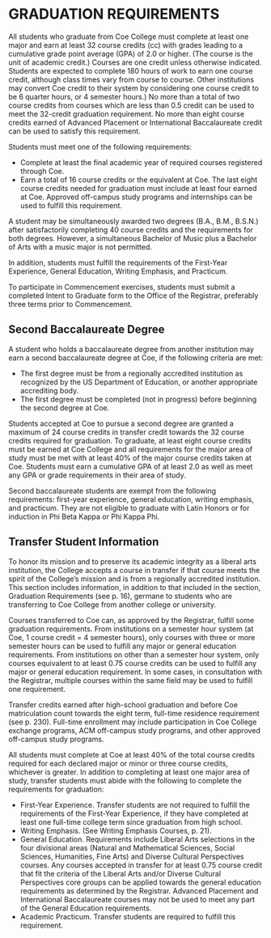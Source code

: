 # GRADUATION REQUIREMENTS {#sec-graduation-requirements}

All students who graduate from Coe College must complete at least one major and earn at least 32 course credits (cc) with grades leading to a cumulative grade point average (GPA) of 2.0 or higher.  (The course is the unit of academic credit.)  Courses are one credit unless otherwise indicated.  Students are expected to complete 180 hours of work to earn one course credit, although class times vary from course to course.  Other institutions may convert Coe credit to their system by considering one course credit to be 6 quarter hours, or 4 semester hours.)  No more than a total of two course credits from courses which are less than 0.5 credit can be used to meet the 32-credit graduation requirement.  No more than eight course credits earned of Advanced Placement or International Baccalaureate credit can be used to satisfy this requirement.

Students must meet one of the following requirements:

- Complete at least the final academic year of required courses registered through Coe. 
- Earn a total of 16 course credits or the equivalent at Coe.  The last eight course credits needed for graduation must include at least four earned at Coe. Approved off-campus study programs and internships can be used to fulfill this requirement.  

A student may be simultaneously awarded two degrees (B.A., B.M., B.S.N.) after satisfactorily completing 40 course credits and the requirements for both degrees. However, a simultaneous Bachelor of Music plus a Bachelor of Arts with a music major is not permitted.

In addition, students must fulfill the requirements of the First-Year Experience, General Education, Writing Emphasis, and Practicum.

To participate in Commencement exercises, students must submit a completed Intent to Graduate form to the Office of the Registrar, preferably three terms prior to Commencement.  

## Second Baccalaureate Degree

A student who holds a baccalaureate degree from another institution may earn a second baccalaureate degree at Coe, if the following criteria are met:

- The first degree must be from a regionally accredited institution as recognized by the US Department of Education, or another appropriate accrediting body. 
- The first degree must be completed (not in progress) before beginning the second degree at Coe. 

Students accepted at Coe to pursue a second degree are granted a maximum of 24 course credits in transfer credit towards the 32 course credits required for graduation.  To graduate, at least eight course credits must be earned at Coe College and all requirements for the major area of study must be met with at least 40% of the major course credits taken at Coe.  Students must earn a cumulative GPA of at least 2.0 as well as meet any GPA or grade requirements in their area of study.

Second baccalaureate students are exempt from the following requirements: first-year experience, general education, writing emphasis, and practicum.  They are not eligible to graduate with Latin Honors or for induction in Phi Beta Kappa or Phi Kappa Phi.

## Transfer Student Information

To honor its mission and to preserve its academic integrity as a liberal arts institution, the College accepts a course in transfer if that course meets the spirit of the College’s mission and is from a regionally accredited institution.  This section includes information, in addition to that included in the section, Graduation Requirements (see p. 16), germane to students who are transferring to Coe College from another college or university.

Courses transferred to Coe can, as approved by the Registrar, fulfill some graduation requirements.  From institutions on a semester hour system (at Coe, 1 course credit = 4 semester hours), only courses with three or more semester hours can be used to fulfill any major or general education requirements. From institutions on other than a semester hour system, only courses equivalent to at least 0.75 course credits can be used to fulfill any major or general education requirement.  In some cases, in consultation with the Registrar, multiple courses within the same field may be used to fulfill one requirement.

Transfer credits earned after high-school graduation and before Coe matriculation count towards the eight term, full-time residence requirement (see p. 230).  Full-time enrollment may include participation in Coe College exchange programs, ACM off-campus study programs, and other approved off-campus study programs. 

All students must complete at Coe at least 40% of the total course credits required for each declared major or minor or three course credits, whichever is greater.  In addition to completing at least one major area of study, transfer students must abide with the following to complete the requirements for graduation:

- First-Year Experience.  Transfer students are not required to fulfill the requirements of the First-Year Experience, if they have completed at least one full-time college term since graduation from high school.
- Writing Emphasis. (See Writing Emphasis Courses, p. 21).
- General Education.  Requirements include Liberal Arts selections in the four divisional areas (Natural and Mathematical Sciences, Social Sciences, Humanities, Fine Arts) and Diverse Cultural Perspectives courses.  Any courses accepted in transfer for at least 0.75 course credit that fit the criteria of the Liberal Arts and/or Diverse Cultural Perspectives core groups can be applied towards the general education requirements as determined by the Registrar.  Advanced Placement and International Baccalaureate courses may not be used to meet any part of the General Education requirements.
- Academic Practicum.  Transfer students are required to fulfill this requirement.

